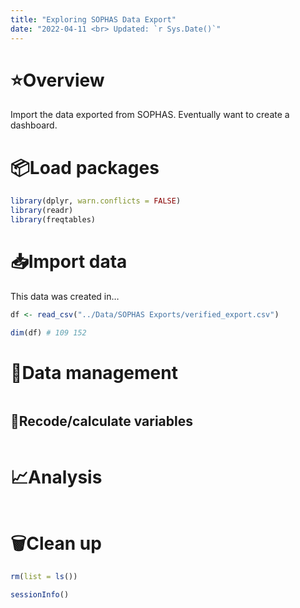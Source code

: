 ```yaml
---
title: "Exploring SOPHAS Data Export"
date: "2022-04-11 <br> Updated: `r Sys.Date()`"
---
```


# ⭐️Overview

Import the data exported from SOPHAS. Eventually want to create a dashboard.


# 📦Load packages

```r
library(dplyr, warn.conflicts = FALSE)
library(readr)
library(freqtables)
```


# 📥Import data 

This data was created in...

```r
df <- read_csv("../Data/SOPHAS Exports/verified_export.csv")
```

```r
dim(df) # 109 152
```


# 🚧Data management

```r

```

## 🧮Recode/calculate variables

```r

```


# 📈Analysis

```r

```


# 🗑Clean up

```r
rm(list = ls())
```

```r
sessionInfo()
```
